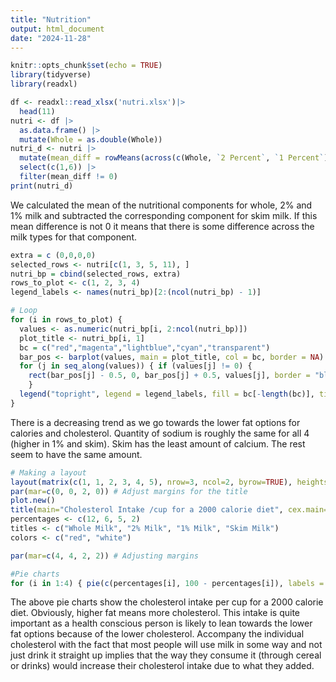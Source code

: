 ```yaml
---
title: "Nutrition"
output: html_document
date: "2024-11-28"
---
```


```r
knitr::opts_chunk$set(echo = TRUE)
library(tidyverse)
library(readxl)
```


```R
df <- readxl::read_xlsx('nutri.xlsx')|>
  head(11)
nutri <- df |>
  as.data.frame() |>
  mutate(Whole = as.double(Whole))
nutri_d <- nutri |>
  mutate(mean_diff = rowMeans(across(c(Whole, `2 Percent`, `1 Percent`))) -Skim) |>
  select(c(1,6)) |>
  filter(mean_diff != 0)
print(nutri_d)
```

We calculated the mean of the nutritional components for whole, 2% and 1% milk and subtracted the corresponding component for skim milk. If this mean difference is not 0 it means that there is some difference across the milk types for that component. 


```R
extra = c (0,0,0,0)
selected_rows <- nutri[c(1, 3, 5, 11), ]
nutri_bp = cbind(selected_rows, extra)
rows_to_plot <- c(1, 2, 3, 4)
legend_labels <- names(nutri_bp)[2:(ncol(nutri_bp) - 1)]

# Loop
for (i in rows_to_plot) {
  values <- as.numeric(nutri_bp[i, 2:ncol(nutri_bp)])
  plot_title <- nutri_bp[i, 1]
  bc = c("red","magenta","lightblue","cyan","transparent")
  bar_pos <- barplot(values, main = plot_title, col = bc, border = NA) 
  for (j in seq_along(values)) { if (values[j] != 0) { 
    rect(bar_pos[j] - 0.5, 0, bar_pos[j] + 0.5, values[j], border = "black") } 
    } 
  legend("topright", legend = legend_labels, fill = bc[-length(bc)], title = "Components", cex = 0.8)
}
```

There is a decreasing trend as we go towards the lower fat options for calories and cholesterol.
Quantity of sodium is roughly the same for all 4 (higher in 1% and skim).
Skim has the least amount of calcium. The rest seem to have the same amount.


```R
# Making a layout
layout(matrix(c(1, 1, 2, 3, 4, 5), nrow=3, ncol=2, byrow=TRUE), heights=c(0.2, 1, 1))
par(mar=c(0, 0, 2, 0)) # Adjust margins for the title
plot.new()
title(main="Cholesterol Intake /cup for a 2000 calorie diet", cex.main=2, font.main=2)
percentages <- c(12, 6, 5, 2)
titles <- c("Whole Milk", "2% Milk", "1% Milk", "Skim Milk")
colors <- c("red", "white")

par(mar=c(4, 4, 2, 2)) # Adjusting margins

#Pie charts
for (i in 1:4) { pie(c(percentages[i], 100 - percentages[i]), labels = c("", ""), col = colors, main = titles[i], cex = 1.5)}
```

The above pie charts show the cholesterol intake per cup for a 2000 calorie diet. Obviously, higher fat means more cholesterol. This intake is quite important as a health conscious person is likely to lean towards the lower fat options because of the lower cholesterol. Accompany the individual cholesterol with the fact that most people will use milk in some way and not just drink it straight up implies that the way they consume it (through cereal or drinks) would increase their cholesterol intake due to what they added.